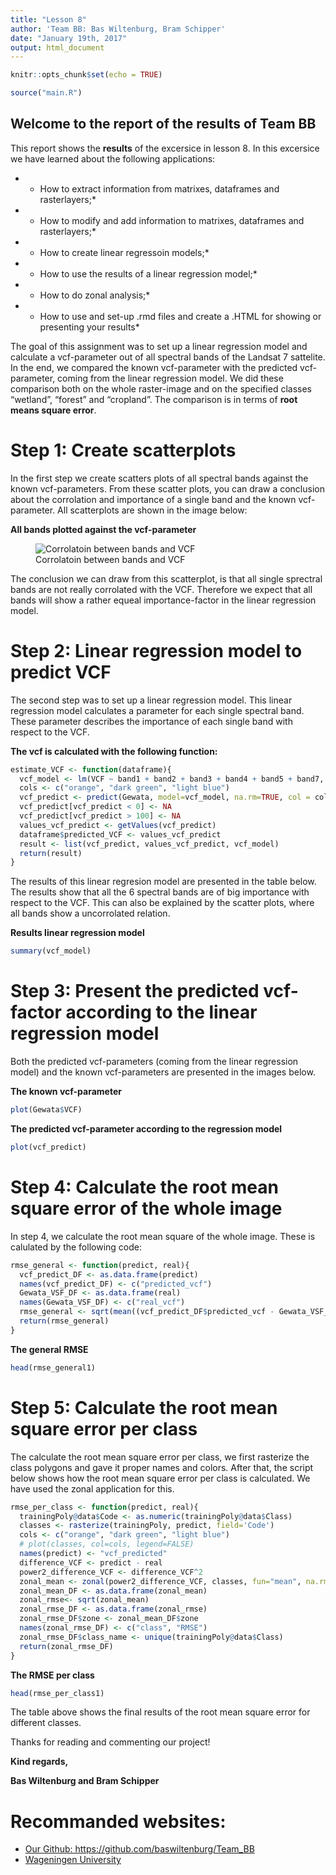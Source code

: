 ---
title: "Lesson 8"
author: 'Team BB: Bas Wiltenburg, Bram Schipper'
date: "January 19th, 2017"
output: html_document
---

```{r setup, include=FALSE, echo=FALSE}
knitr::opts_chunk$set(echo = TRUE)
```

```{r, include=FALSE, echo=FALSE}
source("main.R")
```
## Welcome to the report of the results of Team BB 

This report shows the **results** of the excersice in lesson 8. 
In this excersice we have learned about the following applications: 

* - How to extract information from matrixes, dataframes and rasterlayers;*
* - How to modify and add information to matrixes, dataframes and rasterlayers;*
* - How to create linear regressoin models;*
* - How to use the results of a linear regression model;*
* - How to do zonal analysis;*
* - How to use and set-up .rmd files and create a .HTML for showing or presenting your results*

The goal of this assignment was to set up a linear regression model and calculate a vcf-parameter out of all spectral bands of the Landsat 7 sattelite. 
In the end, we compared the known vcf-parameter with the predicted vcf-parameter, coming from the linear regression model. We did these comparison both on the whole raster-image and on the specified classes "wetland", "forest" and "cropland". The comparison is in terms of **root means square error**.


# Step 1: Create scatterplots
In the first step we create scatters plots of all spectral bands against the known vcf-parameters. From these scatter plots, you can draw a conclusion about the corrolation and importance of a single band and the known vcf-parameter. All scatterplots are shown in the image below:

**All bands plotted against the vcf-parameter**

![Corrolatoin between bands and VCF](output/scatterplots.png)

The conclusion we can draw from this scatterplot, is that all single sprectral bands are not really corrolated with the VCF. Therefore we expect that all bands will show a rather equeal importance-factor in the linear regression model. 


# Step 2: Linear regression model to predict VCF
The second step was to set up a linear regression model. This linear regression model calculates a parameter for each single spectral band. These parameter describes the importance of each single band with respect to the VCF. 

**The vcf is calculated with the following function:**
```{r, echo=TRUE}
estimate_VCF <- function(dataframe){
  vcf_model <- lm(VCF ~ band1 + band2 + band3 + band4 + band5 + band7, data=dataframe)
  cols <- c("orange", "dark green", "light blue")
  vcf_predict <- predict(Gewata, model=vcf_model, na.rm=TRUE, col = cols)
  vcf_predict[vcf_predict < 0] <- NA
  vcf_predict[vcf_predict > 100] <- NA
  values_vcf_predict <- getValues(vcf_predict)
  dataframe$predicted_VCF <- values_vcf_predict
  result <- list(vcf_predict, values_vcf_predict, vcf_model)
  return(result)
}
```

The results of this linear regresion model are presented in the table below. The results show that all the 6 spectral bands are of big importance with respect to the VCF. This can also be explained by the scatter plots, where all bands show a uncorrolated relation.  

**Results linear regression model**
```{r, echo=TRUE}
summary(vcf_model)
```


# Step 3: Present the predicted vcf-factor according to the linear regression model
Both the predicted vcf-parameters (coming from the linear regression model) and the known vcf-parameters are presented in the images below.

**The known vcf-parameter**

```{r, echo=FALSE}
plot(Gewata$VCF)
```

**The predicted vcf-parameter according to the regression model**

```{r, echo=FALSE}
plot(vcf_predict)
```


# Step 4: Calculate the root mean square error of the whole image
In step 4, we calculate the root mean square of the whole image. These is calulated by the following code:

```{r, echo=TRUE}
rmse_general <- function(predict, real){
  vcf_predict_DF <- as.data.frame(predict)
  names(vcf_predict_DF) <- c("predicted_vcf")
  Gewata_VSF_DF <- as.data.frame(real)
  names(Gewata_VSF_DF) <- c("real_vcf")
  rmse_general <- sqrt(mean((vcf_predict_DF$predicted_vcf - Gewata_VSF_DF$real_vcf)^2 , na.rm = TRUE))
  return(rmse_general)
}
```

**The general RMSE**
```{r, echo=FALSE}
head(rmse_general1)
```


# Step 5: Calculate the root mean square error per class
The calculate the root mean square error per class, we first rasterize the class polygons and gave it proper names and colors. 
After that, the script below shows how the root mean square error per class is calculated. We have used the zonal application for this. 

```{r, echo=TRUE}
rmse_per_class <- function(predict, real){
  trainingPoly@data$Code <- as.numeric(trainingPoly@data$Class)
  classes <- rasterize(trainingPoly, predict, field='Code')
  cols <- c("orange", "dark green", "light blue")
  # plot(classes, col=cols, legend=FALSE)
  names(predict) <- "vcf_predicted"
  difference_VCF <- predict - real
  power2_difference_VCF <- difference_VCF^2
  zonal_mean <- zonal(power2_difference_VCF, classes, fun="mean", na.rm=TRUE)
  zonal_mean_DF <- as.data.frame(zonal_mean)
  zonal_rmse<- sqrt(zonal_mean)
  zonal_rmse_DF <- as.data.frame(zonal_rmse)
  zonal_rmse_DF$zone <- zonal_mean_DF$zone
  names(zonal_rmse_DF) <- c("class", "RMSE")
  zonal_rmse_DF$class_name <- unique(trainingPoly@data$Class)
  return(zonal_rmse_DF)
}
```

**The RMSE per class**
```{r, echo=FALSE}
head(rmse_per_class1)
```

The table above shows the final results of the root mean square error for different classes.

Thanks for reading and commenting our project!


**Kind regards,**

**Bas Wiltenburg and Bram Schipper**


# Recommanded websites:

* [Our Github: https://github.com/baswiltenburg/Team_BB](https://github.com/baswiltenburg/Team_BB)
* [Wageningen University](www.wur.nl)
